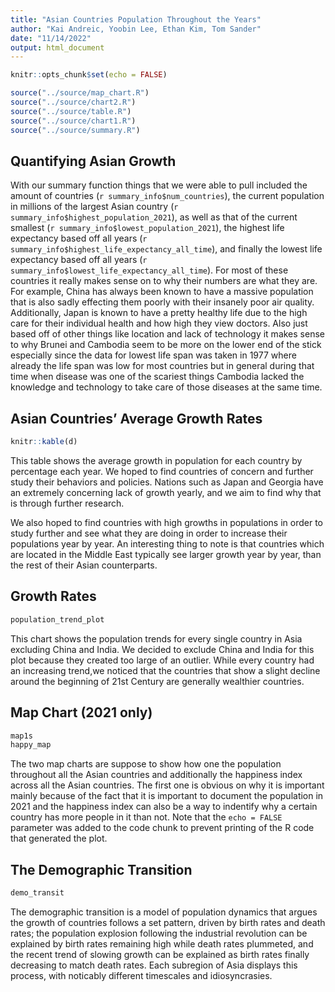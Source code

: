 ```yaml
---
title: "Asian Countries Population Throughout the Years"
author: "Kai Andreic, Yoobin Lee, Ethan Kim, Tom Sander"
date: "11/14/2022"
output: html_document
---
```


```r
knitr::opts_chunk$set(echo = FALSE)
```

```r

source("../source/map_chart.R")
source("../source/chart2.R")
source("../source/table.R")
source("../source/chart1.R")
source("../source/summary.R")
```

## Quantifying Asian Growth
With our summary function things that we were able to pull included the amount of countries (`r summary_info$num_countries`), the current population in millions of the largest Asian country (`r summary_info$highest_population_2021`), as well as that of the current smallest (`r summary_info$lowest_population_2021`), the highest life expectancy based off all years (`r summary_info$highest_life_expectancy_all_time`), and finally the lowest life expectancy based off all years (`r summary_info$lowest_life_expectancy_all_time`). For most of these countries it really makes sense on to why their numbers are what they are. For example, China has always been known to have a massive population that is also sadly effecting them poorly with their insanely poor air quality. Additionally, Japan is known to have a pretty healthy life due to the high care for their individual health and how high they view doctors. Also just based off of other things like location and lack of technology it makes sense to why Brunei and Cambodia seem to be more on the lower end of the stick especially since the data for lowest life span was taken in 1977 where already the life span was low for most countries but in general during that time when disease was one of the scariest things Cambodia lacked the knowledge and technology to take care of those diseases at the same time.



## Asian Countries' Average Growth Rates
```r
knitr::kable(d)
```

This table shows the average growth in population for each country by percentage each year. We hoped to find countries of concern and further study their behaviors and policies. Nations such as Japan and Georgia have an extremely concerning lack of growth yearly, and we aim to find why that is through further research.

We also hoped to find countries with high growths in populations in order to study further and see what they are doing in order to increase their populations year by year. An interesting thing to note is that countries which are located in the Middle East typically see larger growth year by year, than the rest of their Asian counterparts.


## Growth Rates
```r
population_trend_plot
```

This chart shows the population trends for every single country in Asia excluding China and India. We decided to exclude China and India for this plot because they created too large of an outlier. While every country had an increasing trend,we noticed that the countries that show a slight decline around the beginning of 21st Century are generally wealthier countries. 

## Map Chart (2021 only)
```r
map1s
happy_map
```

The two map charts are suppose to show how one the population throughout all the Asian countries and additionally the happiness index across all the Asian countries. The first one is obvious on why it is important mainly because of the fact that it is important to document the population in 2021 and the happiness index can also be a way to indentify why a certain country has more people in it than not.
Note that the `echo = FALSE` parameter was added to the code chunk to prevent printing of the R code that generated the plot.

## The Demographic Transition

```r
demo_transit
```


The demographic transition is a model of population dynamics that argues the growth of countries follows a set pattern, driven by birth rates and death rates; 
the population explosion following the industrial revolution can be explained by birth rates remaining high while death rates plummeted, and the recent trend of slowing growth can be explained as birth rates finally decreasing to match death rates. Each subregion of Asia displays this process, with noticably different timescales and idiosyncrasies.  
